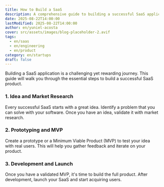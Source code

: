 ```yaml
---
title: How to Build a SaaS
description: A comprehensive guide to building a successful SaaS application from scratch.
date: 2025-08-22T14:00:00
lastModified: 2025-08-22T14:00:00
author: en/yuniel-acosta
cover: src/assets/images/blog-placeholder-2.avif
tags:
  - en/saas
  - en/engineering
  - en/product
category: en/startups
draft: false
---
```


Building a SaaS application is a challenging yet rewarding journey. This guide will walk you through the essential steps to build a successful SaaS product.

### 1. Idea and Market Research

Every successful SaaS starts with a great idea. Identify a problem that you can solve with your software. Once you have an idea, validate it with market research.

### 2. Prototyping and MVP

Create a prototype or a Minimum Viable Product (MVP) to test your idea with real users. This will help you gather feedback and iterate on your product.

### 3. Development and Launch

Once you have a validated MVP, it's time to build the full product. After development, launch your SaaS and start acquiring users.